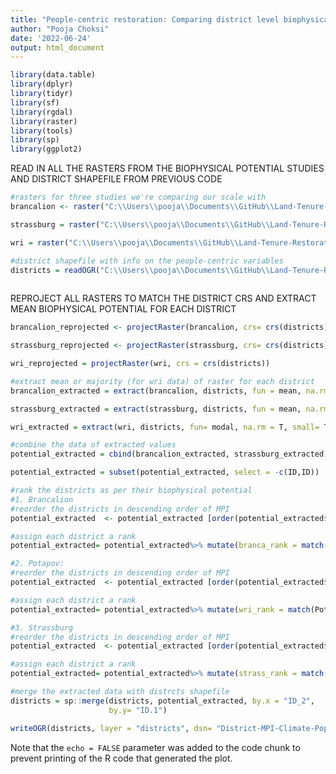 ```yaml
---
title: "People-centric restoration: Comparing district level biophysical potential with the people-centric restoration potential"
author: "Pooja Choksi"
date: '2022-06-24'
output: html_document
---
```


```r

library(data.table)
library(dplyr)
library(tidyr)
library(sf)
library(rgdal)
library(raster)
library(tools)
library(sp)
library(ggplot2)
```

READ IN ALL THE RASTERS FROM THE BIOPHYSICAL POTENTIAL STUDIES AND DISTRICT SHAPEFILE FROM PREVIOUS CODE

```r

#rasters for three studies we're comparing our scale with
brancalion <- raster("C:\\Users\\pooja\\Documents\\GitHub\\Land-Tenure-Restoration-Potential\\Land-Tenure-Restoration-Potential\\Restoration_Potential_Studies\\India_Clipped\\Brancalion_India_Clipped.tif")

strassburg = raster("C:\\Users\\pooja\\Documents\\GitHub\\Land-Tenure-Restoration-Potential\\Land-Tenure-Restoration-Potential\\Restoration_Potential_Studies\\India_Clipped\\Strassburg_india_Clipped.tif")

wri = raster("C:\\Users\\pooja\\Documents\\GitHub\\Land-Tenure-Restoration-Potential\\Land-Tenure-Restoration-Potential\\Restoration_Potential_Studies\\India_Clipped\\Potapov_India_Clipped.tif")

#district shapefile with info on the people-centric variables
districts = readOGR("C:\\Users\\pooja\\Documents\\GitHub\\Land-Tenure-Restoration-Potential\\Land-Tenure-Restoration-Potential\\Census2011-District-Shapefiles\\District-MPI-Climate-Pop-Merged-V3.shp")
  
```

REPROJECT ALL RASTERS TO MATCH THE DISTRICT CRS AND EXTRACT MEAN BIOPHYSICAL POTENTIAL FOR EACH DISTRICT

```r

brancalion_reprojected <- projectRaster(brancalion, crs= crs(districts))

strassburg_reprojected <- projectRaster(strassburg, crs= crs(districts))

wri_reprojected = projectRaster(wri, crs = crs(districts))

#extract mean or majority (for wri data) of raster for each district
brancalion_extracted = extract(brancalion, districts, fun = mean, na.rm = T, small = T, df = T)

strassburg_extracted = extract(strassburg, districts, fun = mean, na.rm = T, small = T, df = T)

wri_extracted = extract(wri, districts, fun= modal, na.rm = T, small= T, df = T)

#combine the data of extracted values 
potential_extracted = cbind(brancalion_extracted, strassburg_extracted, wri_extracted)

potential_extracted = subset(potential_extracted, select = -c(ID,ID))

#rank the districts as per their biophysical potential 
#1. Brancalion
#reorder the districts in descending order of MPI
potential_extracted  <- potential_extracted [order(potential_extracted$Brancalion_India_Clipped, decreasing=TRUE),]

#assign each district a rank
potential_extracted= potential_extracted%>% mutate(branca_rank = match(Brancalion_India_Clipped, unique(Brancalion_India_Clipped)))

#2. Potapov:
#reorder the districts in descending order of MPI
potential_extracted  <- potential_extracted [order(potential_extracted$Potapov_India_Clipped, decreasing=TRUE),]

#assign each district a rank
potential_extracted= potential_extracted%>% mutate(wri_rank = match(Potapov_India_Clipped, unique(Potapov_India_Clipped)))

#3. Strassburg
#reorder the districts in descending order of MPI
potential_extracted  <- potential_extracted [order(potential_extracted$Strassburg_India_Clipped, decreasing=TRUE),]

#assign each district a rank
potential_extracted= potential_extracted%>% mutate(strass_rank = match(Strassburg_India_Clipped, unique(Strassburg_India_Clipped)))

#merge the extracted data with distrcts shapefile
districts = sp::merge(districts, potential_extracted, by.x = "ID_2", 
                      by.y= "ID.1")

writeOGR(districts, layer = "districts", dsn= "District-MPI-Climate-Pop-Merged-Biophys.shp", driver = "ESRI Shapefile")


```

Note that the `echo = FALSE` parameter was added to the code chunk to prevent printing of the R code that generated the plot.
